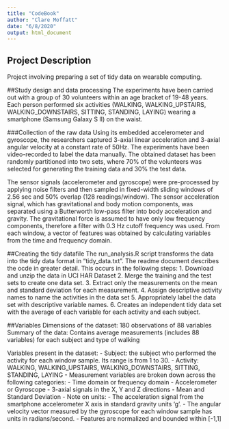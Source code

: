 ```yaml
---
title: "CodeBook"
author: "Clare Moffatt"
date: "6/8/2020"
output: html_document
---
```


## Project Description
Project involving preparing a set of tidy data on wearable computing.

##Study design and data processing
The experiments have been carried out with a group of 30 volunteers within an age bracket of 19-48 years. Each person performed six activities (WALKING, WALKING_UPSTAIRS, WALKING_DOWNSTAIRS, SITTING, STANDING, LAYING) wearing a smartphone (Samsung Galaxy S II) on the waist. 

###Collection of the raw data
Using its embedded accelerometer and gyroscope, the researchers captured 3-axial linear acceleration and 3-axial angular velocity at a constant rate of 50Hz. The experiments have been video-recorded to label the data manually. The obtained dataset has been randomly partitioned into two sets, where 70% of the volunteers was selected for generating the training data and 30% the test data. 

The sensor signals (accelerometer and gyroscope) were pre-processed by applying noise filters and then sampled in fixed-width sliding windows of 2.56 sec and 50% overlap (128 readings/window). The sensor acceleration signal, which has gravitational and body motion components, was separated using a Butterworth low-pass filter into body acceleration and gravity. The gravitational force is assumed to have only low frequency components, therefore a filter with 0.3 Hz cutoff frequency was used. From each window, a vector of features was obtained by calculating variables from the time and frequency domain. 

##Creating the tidy datafile
The run_analysis.R script transforms the data into the tidy data format in "tidy_data.txt". The readme document describes the ocde in greater detail. This occurs in the following steps:
1. Download and unzip the data in UCI HAR Dataset
2. Merge the training and the test sets to create one data set.
3. Extract only the measurements on the mean and standard deviation for each measurement.
4. Assign descriptive activity names to name the activities in the data set
5. Appropriately label the data set with descriptive variable names.
6. Creates an independent tidy data set with the average of each variable for each activity and each subject.

##Variables
Dimensions of the dataset: 180 observations of 88 variables
Summary of the data: Contains average measurements (includes 88 variables) for each subject and type of walking

Variables present in the dataset:
- Subject: the subject who performed the activity for each window sample. Its range is from 1 to 30. 
- Activity: WALKING, WALKING_UPSTAIRS, WALKING_DOWNSTAIRS, SITTING, STANDING, LAYING
- Measurement variables are broken down across the following categories:
    - Time domain or frequency domain
    - Accelerometer or Gyroscope
    - 3-axial signals in the X, Y and Z directions
    - Mean and Standard Deviation
- Note on units:
    - The acceleration signal from the smartphone accelerometer X axis in standard gravity units 'g'.
    - The angular velocity vector measured by the gyroscope for each window sample has units in radians/second. 
    - Features are normalized and bounded within [-1,1]
